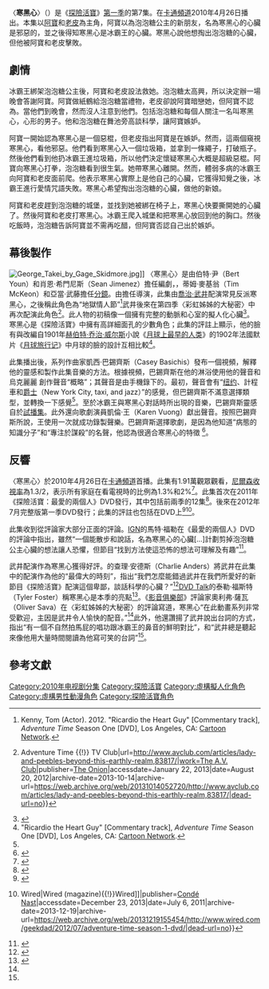 {{onesource|time=2015-05-14T01:03:04+00:00}}
{{refimprove|time=2015-05-14T01:03:04+00:00}}
{{noteTA
|G1=Adventure Time}}
{{Infobox television episode
| title        = 〈寒黑心〉<br>{{small|{{lang|en|''Ricardio the Heart Guy''}}}}
| series       = [[探險活寶|探險活寶]]
| image        =
| caption      = 
| season       = 1
| episode      = 7
| production   = 692-007<ref name=prodinfo>{{cite web|last=Seibert|first=Fred|title=Writing Pick-Up|url=http://adventuretime.frederator.com/post/449644189/writing-pick-up|publisher=[[Frederator_Studios|Frederator Studios]]|accessdate=January 31, 2013|date=August 14, 2009|archive-url=https://web.archive.org/web/20160413155018/http://adventuretime.frederator.com/post/449644189/writing-pick-up|archive-date=2016-04-13|dead-url=yes}}</ref>
| story        = {{le|梅里韋瑟·威廉|Merriwether Williams}}<br />蒂姆·麥基翁<br />亞當·穆托
| writer       = 伯特·約恩<br />肖恩·希門尼斯
| director     = {{le|賴瑞·萊奇力特|Larry Leichliter}}
| airdate      = {{start date|2010|4|26}}
| guests       = *[[乔治·武井|乔治·武井]]飾演寒黑心
| length       = 11分鐘
| prev         = [[搖擺小子|搖擺小子]]
| next         = [[怪怪生意人|怪怪生意人]]
| season_article = 探險活寶 (第一季)
| episode list = [[探險活寶集數列表|探險活寶集數列表]]
}}
〈'''寒黑心'''〉（{{lang-en|''Ricardio the Heart Guy''}}）是《[[探險活寶|探險活寶]]》[[探險活寶_(第一季)|第一季]]的第7集。在[[卡通頻道|卡通頻道]]2010年4月26日播出。本集以[[阿寶·馬頓斯|阿寶]]和[[酷狗老皮|老皮]]為主角，阿寶以為泡泡糖公主的新朋友，名為寒黑心的心臟是邪惡的，並之後得知寒黑心是冰霸王的心臟。寒黑心說他想掏出泡泡糖的心臟，但他被阿寶和老皮擊敗。

==劇情==
冰霸王綁架泡泡糖公主後，阿寶和老皮設法救她。泡泡糖太高興，所以決定辦一場晚會答謝阿寶。阿寶做紙鶴給泡泡糖當禮物，老皮卻說阿寶暗戀她，但阿寶不認為。當他們到晚會​​，然而沒人注意到他們。包括泡泡糖和每個人關注一名叫寒黑心，心形的男子。他和泡泡糖在舞池旁高談科學，讓阿寶嫉妒。

阿寶一開始認為寒黑心是一個惡棍，但老皮指出阿寶是在嫉妒。然而，這兩個窺視寒黑心，看他邪惡。他們看到寒黑心入一個垃圾箱，並拿到一條繩子，打破瓶子。然後他們看到他扔冰霸王進垃圾箱，所以他們決定懷疑寒黑心大概是超級惡棍。阿寶向寒黑心打拳，泡泡糖看到很生氣。她帶寒黑心離開。然而，體弱多病的冰霸王向阿寶和老皮面前爬。他表示寒黑心實際上是他自己的心臟，它獲得知覺之後，冰霸王進行愛情咒語失敗。寒黑心希望掏出泡泡糖的心臟，做他的新娘。

阿寶和老皮趕到泡泡糖的城堡，並找到她被綁在椅子上，寒黑心快要撕開她的心臟了。然後阿寶和老皮打寒黑心。冰霸王爬入城堡和把寒黑心放回到他的胸口。然後吃飯時，泡泡糖告訴阿寶並不需再吃醋，但阿寶否認自己出於嫉妒。


==幕後製作==
[[File:George_Takei_by_Gage_Skidmore.jpg|right]]]]
〈寒黑心〉是由伯特·尹（Bert Youn）和肖恩·希門尼斯（Sean Jimenez）擔任編劇，{{tsl|en|Merriwether Williams|梅里韋瑟·威廉}}，蒂姆·麥基翁（Tim McKeon）和亞當·武藤擔任[[分鏡|分鏡]]。由{{le|拉里·萊奇力特|Larry Leichliter}}擔任導演，此集由[[喬治·武井|喬治·武井]]配演常見反派寒黑心，之後{{tsl|en|Tom Kenny|湯姆·肯尼}}稱此角色為“地獄情人節”<ref name=pollylou>Kenny, Tom (Actor). 2012. "Ricardio the Heart Guy" [Commentary track], ''Adventure Time'' Season One [DVD], Los Angeles, CA: [[Cartoon_Network|Cartoon Network]].</ref>武井後來在第四季〈彩虹姊姊的大秘密〉中再次配演此角色<ref name=ladynpeebs>{{cite web|last=Sava|first=Oliver|title='Lady and Peebles' {{!}} Adventure Time {{!}} TV Club|url=http://www.avclub.com/articles/lady-and-peebles-beyond-this-earthly-realm,83817/|work=[[The_A.V._Club|The A.V. Club]]|publisher=[[The_Onion|The Onion]]|accessdate=January 22, 2013|date=August 20, 2012|archive-date=2013-10-14|archive-url=https://web.archive.org/web/20131014052720/http://www.avclub.com/articles/lady-and-peebles-beyond-this-earthly-realm,83817/|dead-url=no}}</ref>。此人物的初稿像一個擁有完整的動脈和心室的擬人化心臟<ref>{{cite web|last=Seibert|first=Fred|title='Ricardo the Heart Guy' Story Notes|url=http://adventuretime.frederator.com/post/449373104/ricardo-the-heart-guy-story-notes|publisher=Frederator|accessdate=November 21, 2012|date=February 3, 2009|archive-date=2013-12-24|archive-url=https://web.archive.org/web/20131224093231/http://adventuretime.frederator.com/post/449373104/ricardo-the-heart-guy-story-notes|dead-url=yes}}</ref>。寒黑心是《探險活寶》中擁有高詳細面孔的少數角色；此集的評註上顯示，他的臉有與改編自1901年[[赫伯特·乔治·威尔斯|赫伯特·乔治·威尔斯]]小說《[[月球上最早的人类|月球上最早的人类]]》的1902年法國默片《[[月球旅行记|月球旅行记]]》中月球的臉的設計互相比較<ref>"Ricardio the Heart Guy" [Commentary track], ''Adventure Time'' Season One [DVD], Los Angeles, CA: [[Cartoon_Network|Cartoon Network]].</ref>。

此集播出後，系列作曲家凱西·巴錫齊斯（Casey Basichis）發布一個視頻，解釋他的靈感和製作此集音樂的方法。根據視頻，巴錫齊斯在他的淋浴使用他的聲音和烏克麗麗
創作聲音“概略”；其聲音是由手機錄下的。最初，聲音會有“[[纽约|纽约]]、計程車和[[爵士|爵士]]（New York City, taxi, and jazz）”的感覺，但巴錫齊斯不滿意選擇類型，並轉換一下感覺<ref name=casey/>。至於冰霸王與寒黑心對話時所出現的音樂，巴錫齊斯靈感自於[[探險活寶_(試播集)|試播集]]。此外還向歌劇演員凱倫·王（Karen Vuong）獻出聲音。按照巴錫齊斯所說，王使用一次就成功錄製聲樂。巴錫齊斯選擇歌劇，是因為他知道“病態的知識分子”和“專注於謀殺”的名聲，他認為很適合寒黑心的特徵
<ref name=casey>{{cite web|title=Adventure Time: Composing Ricardio Behind the Scenes|url=http://www.youtube.com/watch?v=DxWKMZ0Tr7Y|publisher=[[YouTube|YouTube]]|accessdate=June 25, 2013|date=May 3, 2010|archive-date=2020-06-11|archive-url=https://web.archive.org/web/20200611023609/https://www.youtube.com/watch?v=DxWKMZ0Tr7Y|dead-url=no}}</ref>。

==反響==
〈寒黑心〉於2010年4月26日在[[卡通頻道|卡通頻道]]首播。此集有1.91萬觀眾觀看，[[尼爾森收視率|尼爾森收視率]]為1.3/2，表示所有家庭在看電視時的比例為1.3%和2%<ref>{{cite web|url=http://tvbythenumbers.com/2010/04/27/wwe-raw-and-nba-playoff-action-lead-monday-cable/49916|title=WWE Raw and NBA Playoff Action Lead Monday Cable|first=Robert|last=Seidman|date=April 27, 2010|accessdate=April 28, 2010|work=[[TV_by_the_Numbers|TV by the Numbers]]|publisher=[[Zap2it|Zap2it]]|archive-date=2010-04-29|archive-url=https://web.archive.org/web/20100429183627/http://tvbythenumbers.com/2010/04/27/wwe-raw-and-nba-playoff-action-lead-monday-cable/49916|dead-url=yes}}</ref>。此集首次在2011年《探險活寶：最愛的兩個人》DVD發行，其中包括前兩季的12集<ref>{{cite video  | people = Larry Leichliter, et al. | year = 2011 | title = Adventure Time: My Two Favorite People | medium = DVD | publisher = [[Warner_Home_Video|Warner Home Video]]}}</ref>。後來在2012年7月完整版第一季DVD發行；此集的評註也包括在DVD上<ref>{{cite video  | people = Larry Leichliter, et al. | year = 2012 | title = Adventure Time: The Complete First Season | medium = DVD | publisher = [[Warner_Home_Video|Warner Home Video]] }}</ref><ref>{{cite web|title=Oh My Glob! Adventure Time Season 1 Comes to DVD|url=http://www.wired.com/geekdad/2012/07/adventure-time-season-1-dvd/|work=[[Wired_(magazine){{!}}Wired|Wired (magazine){{!}}Wired]]|publisher=[[Condé_Nast|Condé Nast]]|accessdate=December 23, 2013|date=July 6, 2011|archive-date=2013-12-19|archive-url=https://web.archive.org/web/20131219155454/http://www.wired.com/geekdad/2012/07/adventure-time-season-1-dvd/|dead-url=no}}</ref>。

此集收到從評論家大部分正面的評論。[[IGN|IGN]]的馬特·福勒在《最愛的兩個人》DVD的評論中指出，雖然“一個能散步和說話，名為寒黑心的心臟[...]計劃剪掉泡泡糖公主心臟的想法讓人恐懼，但節目“找到方法使這恐怖的想法可理解及有趣”<ref>{{cite web|last=Fowler|first=Matt|title=My Two Favorite People Review|url=http://www.ign.com/articles/2011/09/22/adventure-time-my-two-favorite-people-review|work=[[IGN|IGN]]|publisher=[[News_Corporation|News Corporation]]|accessdate=June 6, 2013|date=September 22, 2011|archive-date=2020-06-11|archive-url=https://web.archive.org/web/20200611023626/https://www.ign.com/articles/2011/09/22/adventure-time-my-two-favorite-people-review|dead-url=no}}</ref>。

武井配演作為寒黑心獲得好評。{{tsl|en|io9}}的查理·安德斯（Charlie Anders）將武井在此集中的配演作為他的“最偉大的時刻”，指出“我們怎麼能錯過武井在我們所愛好的新節目《探險活寶》配演這個卑鄙，談話科學的心臟？”<ref>{{cite web|last=Anders|first=Charlie|title=George Takei's Greatest and Weirdest Moments|url=http://io9.com/5870862/greatest-and-weirdest-moments-of-george-takei|work=[[io9|io9]]|publisher=[[Gawker_Media|Gawker Media]]|accessdate=April 18, 2013|date=December 23, 2011|archive-date=2015-12-02|archive-url=https://web.archive.org/web/20151202192250/http://io9.com/5870862/greatest-and-weirdest-moments-of-george-takei|dead-url=no}}</ref>[[DVD_Talk|DVD Talk]]的泰勒·福斯特（Tyler Foster）稱寒黑心是本季的亮點<ref name=dvdtalk>{{cite web|last=Foster|first=Tyler|title=Adventure Time: The Complete First Season|url=http://www.dvdtalk.com/reviews/55415/adventure-time-complete-first-season/|work=[[DVD_Talk|DVD Talk]]|publisher=[[Internet_Brands|Internet Brands]]|accessdate=January 15, 2013|date=July 10, 2012|archive-date=2017-11-11|archive-url=https://web.archive.org/web/20171111041553/https://www.dvdtalk.com/reviews/55415/adventure-time-complete-first-season/|dead-url=no}}</ref>。《[[影音俱樂部|影音俱樂部]]》評論家奧利弗·薩瓦（Oliver Sava）在〈彩虹姊姊的大秘密〉的評論寫道，寒黑心“在此動畫系列非常受歡迎，主因是武井令人愉快的配音。”<ref name=ladynpeebs/>此外，他還讚揚了武井說出台詞的方式，指出“有一個不自然拍馬屁的唱功跟冰霸王的鼻音的鮮明對比”，和“武井總是聽起來像他用大量時間閱讀為他寫可笑的台詞”<ref name=ladynpeebs/>。

==參考文獻==
{{Reflist|30em}}


{{探險活寶}}
{{DEFAULTSORT:Ricardio the Heart Guy}}
[[Category:2010年电视剧分集|Category:2010年电视剧分集]]
[[Category:探險活寶|Category:探險活寶]]
[[Category:虛構擬人化角色|Category:虛構擬人化角色]]

[[Category:虛構男性動漫角色|Category:虛構男性動漫角色]]
[[Category:探險活寶角色|Category:探險活寶角色]]